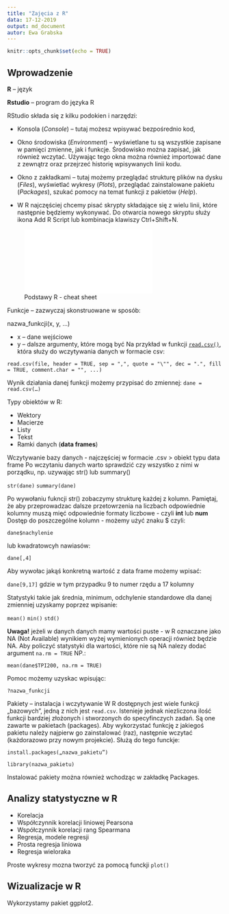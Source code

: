 ```yaml
---
title: "Zajęcia z R"
data: 17-12-2019
output: md_document
autor: Ewa Grabska
---
```


```r
knitr::opts_chunk$set(echo = TRUE)
```

## Wprowadzenie

**R** – język

**Rstudio** – program do języka R

RStudio składa się z kilku podokien i narzędzi: 

*	Konsola (*Console*) – tutaj możesz wpisywać bezpośrednio kod, 

*	Okno środowiska (*Environment*) – wyświetlane tu są wszystkie zapisane w pamięci zmienne, jak i funkcje. Środowisko można zapisać, jak również wczytać. Używając tego okna można również importować dane z zewnątrz oraz przejrzeć historię wpisywanych linii kodu. 

*	Okno z zakładkami – tutaj możemy przeglądać strukturę plików na dysku (*Files*), wyświetlać wykresy (*Plots*), przeglądać zainstalowane pakietu (*Packages*), szukać pomocy na temat funkcji z pakietów (*Help*). 

*	W R najczęściej chcemy pisać skrypty składające się z wielu linii, które następnie będziemy wykonywać. Do otwarcia nowego skryptu służy ikona Add R Script lub kombinacja klawiszy Ctrl+Shift+N. 

![Podstawy R - cheat sheet](base-r.pdf)

Funkcje – zazwyczaj skonstruowane w sposób:

nazwa_funkcji(x, y, …)

* x – dane wejściowe
* y – dalsze argumenty, które mogą być 
Na przykład w funkcji [`read.csv()`](https://stat.ethz.ch/R-manual/R-devel/library/utils/html/read.table.html), która służy do wczytywania danych w formacie csv:

`read.csv(file, header = TRUE, sep = ",", quote = "\"", dec = ".", fill = TRUE, comment.char = "", ...)`

Wynik działania danej funkcji możemy przypisać do zmiennej:
	`dane = read.csv(…)`

Typy obiektów w R:

*	Wektory 
*	Macierze
*	Listy
*	Tekst
*	Ramki danych (**data frames**)

Wczytywanie bazy danych - najczęściej w formacie .csv > obiekt typu data frame
Po wczytaniu danych warto sprawdzić czy wszystko z nimi w porządku, np. uzywając str() lub summary()
  
  `str(dane)`
  `summary(dane)`

Po wywołaniu fukncji str() zobaczymy strukturę każdej z kolumn. Pamiętaj, że aby przeprowadzac dalsze przetowrzenia na liczbach odpowiednie kolumny muszą mięć odpowiednie formaty liczbowe - czyli **int** lub **num**
Dostęp do poszczególne kolumn - możemy użyć znaku $ czyli:

  `dane$nachylenie` 
  
lub kwadratowcyh nawiasów:
  
  `dane[,4]`

Aby wywołac jakąś konkretną wartość z data frame możemy wpisać:

  `dane[9,17]` gdzie w tym przypadku 9 to numer rzędu a 17 kolumny
  
  
Statystyki takie jak średnia, minimum, odchylenie standardowe dla danej zmienniej uzyskamy poprzez wpisanie:

  `mean()`
  `min()`
  `std()`
  
**Uwaga!** jeżeli w danych danych mamy wartości puste - w R oznaczane jako NA (Not Available) wynikiem wyżej wymienionych operacji również będzie NA. Aby policzyć statystyki dla wartości, które nie są NA nalezy dodać argument `na.rm = TRUE` NP.:

  `mean(dane$TPI200, na.rm = TRUE)`
  

Pomoc możemy uzyskac wpisując: 

  `?nazwa_funkcji`

Pakiety – instalacja i wczytywanie
W R dostępnych jest wiele funkcji „bazowych”, jedną z nich jest `read.csv`. Istenieje jednak niezliczona ilość funkcji bardziej złożonych i stworzonych do specyfinczych zadań. Są one zawarte w pakietach (packages). Aby wykorzystać funkcję z jakiegoś pakietu należy najpierw go zainstalować (raz), następnie wczytać (każdorazowo przy nowym projekcie). Służą do tego funckje:

`install.packages(„nazwa_pakietu”)`

`library(nazwa_pakietu)`

Instalować pakiety można również wchodząc w zakładkę Packages.


## Analizy statystyczne w R

* Korelacja
* Współczynnik korelacji liniowej Pearsona
* Współczynnik korelacji rang Spearmana
* Regresja, modele regresji
* Prosta regresja liniowa
* Regresja wieloraka

Proste wykresy mozna tworzyć za pomocą funckji `plot()`




## Wizualizacje w R
Wykorzystamy pakiet ggplot2. 




